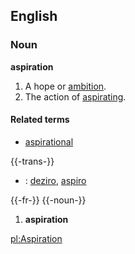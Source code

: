 ==English==

===Noun===
'''aspiration'''
# A hope or [[ambition]].
# The action of [[aspirating]].

====Related terms====
*[[aspirational]]

{{-trans-}}

* {{io}} : [[deziro]], [[aspiro]] 


{{-fr-}}
{{-noun-}}
# '''aspiration'''

[[pl:Aspiration]]